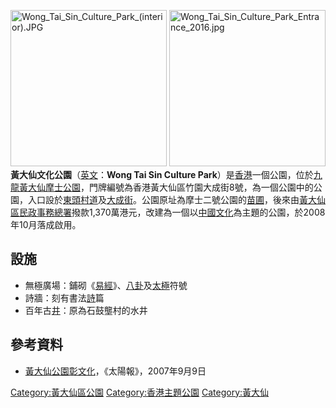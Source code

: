 [[File:Wong_Tai_Sin_Culture_Park_(interior).JPG|250px]] 
[[File:Wong_Tai_Sin_Culture_Park_Entrance_2016.jpg|250px]]
'''黃大仙文化公園'''（[[英文|英文]]：'''Wong Tai Sin Culture Park'''）是[[香港|香港]]一個公園，位於[[九龍|九龍]][[黃大仙_(香港地方)|黃大仙]][[摩士公園|摩士公園]]，門牌編號為香港黃大仙區竹園大成街8號，為一個公園中的公園，入口設於[[東頭村道|東頭村道]]及[[大成街|大成街]]。公園原址為摩士二號公園的[[苗圃|苗圃]]，後來由[[黃大仙區|黃大仙區]][[民政事務總署|民政事務總署]]撥款1,370萬港元，改建為一個以[[中國文化|中國文化]]為主題的公園，於2008年10月落成啟用。

==設施==
*無極廣場：鋪砌《[[易經|易經]]》、[[八卦|八卦]]及[[太極|太極]]符號
*詩牆：刻有書法[[詩|詩]]篇
*百年古[[井|井]]：原為石鼓壟村的水井

==參考資料==
*[http://the-sun.on.cc/channels/news/20070909/20070909022811_0000.html 黃大仙公園彰文化]，《太陽報》，2007年9月9日

{{香港公園}}

[[Category:黃大仙區公園|Category:黃大仙區公園]]

[[Category:香港主題公園|Category:香港主題公園]]
[[Category:黃大仙|Category:黃大仙]]